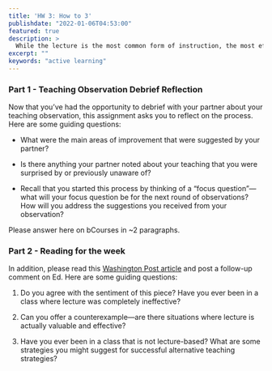 ```yaml
---
title: 'HW 3: How to 3'
publishdate: "2022-01-06T04:53:00"
featured: true
description: >
  While the lecture is the most common form of instruction, the most effective forms expect the students to be more actively involved in the classroom environment.
excerpt: ""
keywords: "active learning"
---
```


### Part 1 - Teaching Observation Debrief Reflection

Now that you've had the opportunity to debrief with your partner about your teaching observation, this assignment asks you to reflect on the process. Here are some guiding questions:

- What were the main areas of improvement that were suggested by your partner?

- Is there anything your partner noted about your teaching that you were surprised by or previously unaware of?

- Recall that you started this process by thinking of a "focus question"—what will your focus question be for the next round of observations? How will you address the suggestions you received from your observation?

Please answer here on bCourses in ~2 paragraphs.

### Part 2 - Reading for the week

In addition, please read this [Washington Post article](https://www.washingtonpost.com/news/answer-sheet/wp/2017/07/11/it-puts-kids-to-sleep-but-teachers-keep-lecturing-anyway-heres-what-to-do-about-it/) and post a follow-up comment on Ed. Here are some guiding questions:

1. Do you agree with the sentiment of this piece? Have you ever been in a class where lecture was completely ineffective?

2. Can you offer a counterexample—are there situations where lecture is actually valuable and effective?

3. Have you ever been in a class that is not lecture-based? What are some strategies you might suggest for successful alternative teaching strategies?